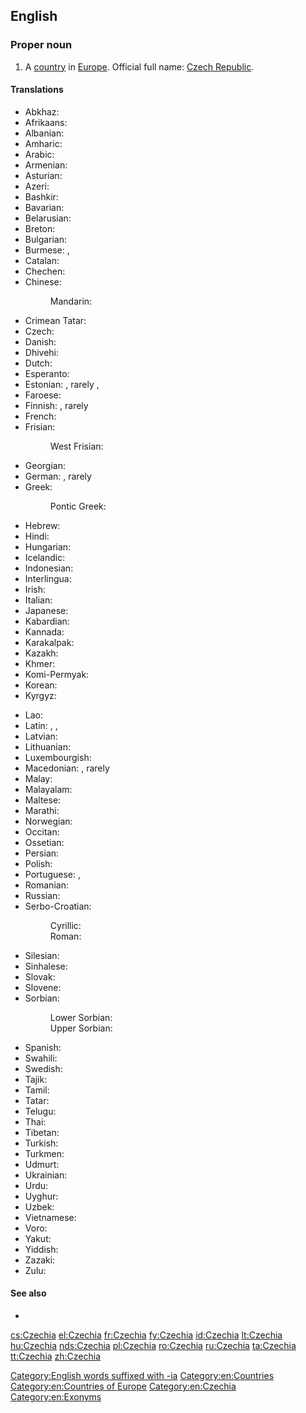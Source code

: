 ==English==

{{slim-wikipedia}}
{{slim-wikipedia|Czech Republic}}
{{slim-wikipedia|Name of the Czech Republic}}

===Proper noun===
{{en-proper noun}}

# A [[country]] in [[Europe]]. Official full name: [[Czech Republic]].

====Translations====
{{trans-top|country in Europe}}
* Abkhaz: {{t|ab|Чехиа|sc=Cyrl}}
* Afrikaans: {{t|af|Tsjeggië}}
* Albanian: {{t|sq|Çeke|f}}
* Amharic: {{t|am|ቼክ|sc=Ethi}}
* Arabic: {{t|ar|التشيك|m|tr=al-tšīk, al-tšek|sc=Arab}}
* Armenian: {{t|hy|Չեխիա|sc=Armn}}
* Asturian: {{t+|ast|Chequia|f}}
* Azeri: {{t+|az|Çexiya}}
* Bashkir: {{t|ba|Чехия|sc=Cyrl}}
* Bavarian: {{t|bar|Tschechei}}
* Belarusian: {{t|be|Чэ́хія|f|sc=Cyrl}}
* Breton: {{t|br|Tchekia}}
* Bulgarian: {{t+|bg|Че́хия|f|sc=Cyrl}}
* Burmese: {{t|my|ခ္ယက္|sc=Mymr}}, {{t|my|ချက်သမ္မတနိုင်ငံ|sc=Mymr}}
* Catalan: {{t+|ca|Txèquia|f}}
* Chechen: {{t|ce|Чехи}}
* Chinese:
*: Mandarin: {{t+|cmn|捷克|tr=Jiékè|sc=Hani}}
* Crimean Tatar: {{t|crh|Çehiya}}
* Czech: {{t+|cs|Česko|n}}
* Danish: {{t+|da|Tjekkiet}}
* Dhivehi: {{t|dv|ޗެކް|sc=Thaa}}
* Dutch: {{t+|nl|Tsjechië|n}}
* Esperanto: {{t|eo|Ĉeĥio}}
* Estonian: {{t+|et|Tšehhi}}, rarely {{t|et|Tšehhimaa}},
* Faroese: {{t|fo|Kekkia|n}}
* Finnish: {{t+|fi|Tšekki}}, rarely {{t|fi|Tšekinmaa}}
* French: {{t+|fr|Tchéquie|f}}
* Frisian:
*: West Frisian: {{t|fy|Tsjechje}}
* Georgian: {{t|ka|ჩეხეთი|sc=Geor}}
* German: {{t+|de|Tschechien|n}}, rarely {{t+|de|Tschechei|f}}
* Greek: {{t+|el|Τσεχία|f|sc=Grek}}
*: Pontic Greek: {{t|pnt|Τσεχία}}
* Hebrew: {{t|he|צ'כיה|f|tr=chekhia|sc=Hebr}}
* Hindi: {{t+|hi|चेक|tr=cek|sc=Deva}}
* Hungarian: {{t+|hu|Csehország}}
* Icelandic: {{t+|is|Tékkland}}
* Indonesian: {{t|id|Ceko}}
* Interlingua: {{t|ia|Chechia}}
* Irish: {{t|ga|Seic|alt=an tSeic|f}}
* Italian: {{t+|it|Cechia|f}}
* Japanese: {{t+|ja|チェコ|tr=Cheko}}
* Kabardian: {{t|kbd|Чехиэ}}
* Kannada: {{t+|kn|ಜೆಕ್|sc=Knda}}
* Karakalpak: {{t|kaa|Shexiya}}
* Kazakh: {{t|kk|Чехия|sc=Cyrl}}
* Khmer: {{t+|km|ឆែក|tr=chaek|sc=Khmr}}
* Komi-Permyak: {{t|koi|Ческо}}
* Korean: {{t+|ko|^체코|sc=Hang}}
* Kyrgyz: {{t|ky|Чехия|sc=Cyrl}}
{{trans-mid}}
* Lao: {{t|lo|ເຊັກກີ|sc=Laoo}}
* Latin: {{t|la|Cechia|f}}, {{t|la|Czechia|f}}, {{t|la|Tzechia|f}}
* Latvian: {{t+|lv|Čehija|f}}
* Lithuanian: {{t+|lt|Čekija|f}}
* Luxembourgish: {{t+|lb|Tschechei|alt=d'Tschechei}}
* Macedonian: {{t+|mk|Че́шка|f|sc=Cyrl}}, rarely {{t|mk|Че́хија|f|sc=Cyrl}}
* Malay: {{t|ms|Czech}}
* Malayalam: {{t|ml|ചെക്ക്‌|sc=Mlym}}
* Maltese: {{t|mt|Ċekja|f}}
* Marathi: {{t|mr|चेक|tr=cek|sc=Deva}}
* Norwegian: {{t+|no|Tsjekkia}}
* Occitan: {{t+|oc|Chequia|f}}
* Ossetian: {{t|os|Чехи|sc=Cyrl}}
* Persian: {{t+|fa|چک|tr=ček|sc=fa-Arab}}
* Polish: {{t+|pl|Czechy|p}}
* Portuguese: {{t+|pt|Chéquia|f}}, {{t+|pt|Tchéquia|f}}
* Romanian: {{t+|ro|Cehia|f}}
* Russian: {{t+|ru|Че́хия|f|sc=Cyrl}}
* Serbo-Croatian:
*: Cyrillic: {{t|sh|Чешка|f|sc=Cyrl}}
*: Roman: {{t+|sh|Češka|f}}
* Silesian: {{t|szl|Czesko|p}}
* Sinhalese: {{t|si|චෙක්|sc=Sinh}}
* Slovak: {{t|sk|Česko|n}}
* Slovene: {{t|sl|Čéška|f}}
* Sorbian:
*: Lower Sorbian: {{t|dsb|Česka|f}}
*: Upper Sorbian: {{t|hsb|Čěska|f}}
* Spanish: {{t+|es|Chequia|f}}
* Swahili: {{t|sw|Ucheki}}
* Swedish: {{t+|sv|Tjeckien}}
* Tajik: {{t|tg|Чехия|sc=Cyrl}}
* Tamil: {{t|ta|செக்|sc=Taml}}
* Tatar: {{t|tt|Чехия|sc=Cyrl}}
* Telugu: {{t|te|చెక్|sc=Telu}}
* Thai: {{t+|th|เช็ก|tr=chék|sc=Thai}}
* Tibetan: {{t|bo|ཅེ་ཁེ།|sc=Tibt}}
* Turkish: {{t|tr|Çekya}}
* Turkmen: {{t|tk|Çehiýa}}
* Udmurt: {{t|udm|Чехия|sc=Cyrl}}
* Ukrainian: {{t+|uk|Че́хія|f|sc=Cyrl}}
* Urdu: {{t|ur|چیک|tr=cek|sc=ur-Arab}}
* Uyghur: {{t|ug|چېخ|sc=ug-Arab}}
* Uzbek: {{t+|uz|Chexiya}}
* Vietnamese: {{t|vi|Séc}}
* Voro: {{t|vor|Tsehhi}}
* Yakut: {{t|sah|Чехия|sc=Cyrl}}
* Yiddish: {{t|yi|טשעכײַ|f|sc=Hebr}}
* Zazaki: {{qualifier|Southern Zazaki}} {{t|zza|Çekıstan}}
* Zulu: {{t|zu|ITsheki}}
{{trans-bottom}}

====See also====
* {{list:countries of Europe/en}}

[[Category:English words suffixed with -ia]]
[[Category:en:Countries]]
[[Category:en:Countries of Europe]]
[[Category:en:Czechia]]
[[Category:en:Exonyms]]

[[cs:Czechia]]
[[el:Czechia]]
[[fr:Czechia]]
[[fy:Czechia]]
[[id:Czechia]]
[[lt:Czechia]]
[[hu:Czechia]]
[[nds:Czechia]]
[[pl:Czechia]]
[[ro:Czechia]]
[[ru:Czechia]]
[[ta:Czechia]]
[[tt:Czechia]]
[[zh:Czechia]]
